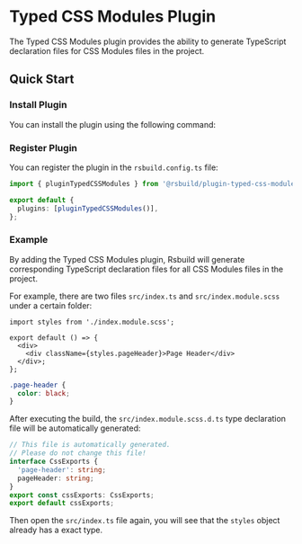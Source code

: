 # Typed CSS Modules Plugin


<SourceCode href="https://github.com/web-infra-dev/rsbuild/tree/main/packages/plugin-typed-css-modules" />

The Typed CSS Modules plugin provides the ability to generate TypeScript declaration files for CSS Modules files in the project.

## Quick Start

### Install Plugin

You can install the plugin using the following command:


<PackageManagerTabs command="add @rsbuild/plugin-typed-css-modules -D" />

### Register Plugin

You can register the plugin in the `rsbuild.config.ts` file:

```ts title="rsbuild.config.ts"
import { pluginTypedCSSModules } from '@rsbuild/plugin-typed-css-modules';

export default {
  plugins: [pluginTypedCSSModules()],
};
```

### Example

By adding the Typed CSS Modules plugin, Rsbuild will generate corresponding TypeScript declaration files for all CSS Modules files in the project.

For example, there are two files `src/index.ts` and `src/index.module.scss` under a certain folder:

```tsx title="src/index.ts"
import styles from './index.module.scss';

export default () => {
  <div>
    <div className={styles.pageHeader}>Page Header</div>
  </div>;
};
```

```scss title="src/index.module.scss"
.page-header {
  color: black;
}
```

After executing the build, the `src/index.module.scss.d.ts` type declaration file will be automatically generated:

```ts title="src/index.module.scss.d.ts"
// This file is automatically generated.
// Please do not change this file!
interface CssExports {
  'page-header': string;
  pageHeader: string;
}
export const cssExports: CssExports;
export default cssExports;
```

Then open the `src/index.ts` file again, you will see that the `styles` object already has a exact type.
